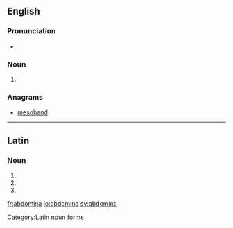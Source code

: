 ==English==

===Pronunciation===
* {{a|US}} {{IPA|/æb.ˈdɑm.ə.nə/}}

===Noun===
{{head|en|plural}}

# {{plural of|abdomen|lang=en}}

===Anagrams===
* [[mesoband#English|mesoband]]

----

==Latin==

===Noun===
{{head|la}} {{n}}

# {{inflection of|abdōmen||nom|p|lang=la}}
# {{inflection of|abdōmen||acc|p|lang=la}}
# {{inflection of|abdōmen||voc|p|lang=la}}

[[Category:Latin noun forms]]

[[fr:abdomina]]
[[io:abdomina]]
[[sv:abdomina]]